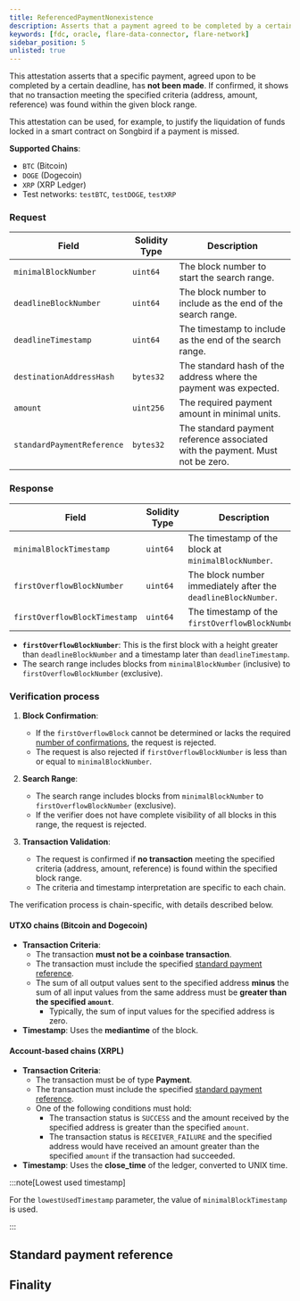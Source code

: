 ```yaml
---
title: ReferencedPaymentNonexistence
description: Asserts that a payment agreed to be completed by a certain deadline, has not been made.
keywords: [fdc, oracle, flare-data-connector, flare-network]
sidebar_position: 5
unlisted: true
---
```



This attestation asserts that a specific payment, agreed upon to be completed by a certain deadline, has **not been made**. If confirmed, it shows that no transaction meeting the specified criteria (address, amount, reference) was found within the given block range.

This attestation can be used, for example, to justify the liquidation of funds locked in a smart contract on Songbird if a payment is missed.

**Supported Chains**:

- `BTC` (Bitcoin)
- `DOGE` (Dogecoin)
- `XRP` (XRP Ledger)
- Test networks: `testBTC`, `testDOGE`, `testXRP`

### Request

| Field                      | Solidity Type | Description                                                                   |
| -------------------------- | ------------- | ----------------------------------------------------------------------------- |
| `minimalBlockNumber`       | `uint64`      | The block number to start the search range.                                   |
| `deadlineBlockNumber`      | `uint64`      | The block number to include as the end of the search range.                   |
| `deadlineTimestamp`        | `uint64`      | The timestamp to include as the end of the search range.                      |
| `destinationAddressHash`   | `bytes32`     | The standard hash of the address where the payment was expected.              |
| `amount`                   | `uint256`     | The required payment amount in minimal units.                                 |
| `standardPaymentReference` | `bytes32`     | The standard payment reference associated with the payment. Must not be zero. |

### Response

| Field                         | Solidity Type | Description                                                   |
| ----------------------------- | ------------- | ------------------------------------------------------------- |
| `minimalBlockTimestamp`       | `uint64`      | The timestamp of the block at `minimalBlockNumber`.           |
| `firstOverflowBlockNumber`    | `uint64`      | The block number immediately after the `deadlineBlockNumber`. |
| `firstOverflowBlockTimestamp` | `uint64`      | The timestamp of the `firstOverflowBlockNumber`.              |

- **`firstOverflowBlockNumber`**: This is the first block with a height greater than `deadlineBlockNumber` and a timestamp later than `deadlineTimestamp`.
- The search range includes blocks from `minimalBlockNumber` (inclusive) to `firstOverflowBlockNumber` (exclusive).

### Verification process

1. **Block Confirmation**:

   - If the `firstOverflowBlock` cannot be determined or lacks the required [number of confirmations](#finality), the request is rejected.
   - The request is also rejected if `firstOverflowBlockNumber` is less than or equal to `minimalBlockNumber`.

2. **Search Range**:

   - The search range includes blocks from `minimalBlockNumber` to `firstOverflowBlockNumber` (exclusive).
   - If the verifier does not have complete visibility of all blocks in this range, the request is rejected.

3. **Transaction Validation**:
   - The request is confirmed if **no transaction** meeting the specified criteria (address, amount, reference) is found within the specified block range.
   - The criteria and timestamp interpretation are specific to each chain.

The verification process is chain-specific, with details described below.

#### UTXO chains (Bitcoin and Dogecoin)

- **Transaction Criteria**:
  - The transaction **must not be a coinbase transaction**.
  - The transaction must include the specified [standard payment reference](#standard-payment-reference).
  - The sum of all output values sent to the specified address **minus** the sum of all input values from the same address must be **greater than the specified `amount`**.
    - Typically, the sum of input values for the specified address is zero.
- **Timestamp**: Uses the **mediantime** of the block.

#### Account-based chains (XRPL)

- **Transaction Criteria**:
  - The transaction must be of type **Payment**.
  - The transaction must include the specified [standard payment reference](#standard-payment-reference).
  - One of the following conditions must hold:
    - The transaction status is `SUCCESS` and the amount received by the specified address is greater than the specified `amount`.
    - The transaction status is `RECEIVER_FAILURE` and the specified address would have received an amount greater than the specified `amount` if the transaction had succeeded.
- **Timestamp**: Uses the **close_time** of the ledger, converted to UNIX time.

:::note[Lowest used timestamp]

For the `lowestUsedTimestamp` parameter, the value of `minimalBlockTimestamp` is used.

:::

## Standard payment reference

<StandardPaymentReference />

## Finality

<Finality />
